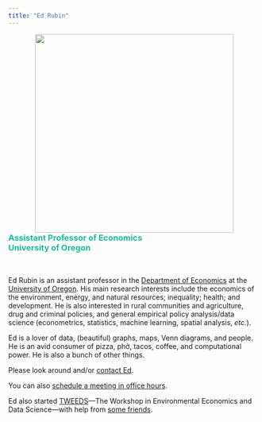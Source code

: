 ```yaml
---
title: "Ed Rubin"
---
```


<!-- <img align="right" src="Photos/edFormal2Tall.jpg" width = "300"> -->
<img align="right" src="Photos/edKidsTall.jpg" width = "400" HSPACE = "50">

<font color="#18BC9C"><h3>
Assistant Professor of Economics
<br>
University of Oregon
</h3></font>

<br>
<!-- <br> -->
<!-- <br> -->
<!-- <br> -->

Ed Rubin is an assistant professor in the [Department of Economics](https://economics.uoregon.edu) at the [University of Oregon](https://www.uoregon.edu). His main research interests include the economics of the environment, energy, and natural resources; inequality; health; and development. He is also interested in rural communities and agriculture, drug and criminal policies, and general empirical policy analysis/data science (econometrics, statistics, machine learning, spatial analysis, _etc._).

Ed is a lover of data, (beautiful) graphs, maps, Venn diagrams, and people. He is an avid consumer of pizza, phở, tacos, coffee, and computational power. He is also a bunch of other things.

Please look around and/or [contact Ed](contact.html).
<!-- Calendly link widget begin -->
<link href="https://assets.calendly.com/assets/external/widget.css" rel="stylesheet">
<script src="https://assets.calendly.com/assets/external/widget.js" type="text/javascript"></script>You can also
<a href="" onclick="Calendly.showPopupWidget('https://calendly.com/edwardarubin');return false;">schedule a meeting in office hours</a>.
<!-- Calendly link widget end -->

Ed also started [TWEEDS](https://tweeds.io)—The Workshop in Environmental Economics and Data Science—with help from [some friends](https://tweeds.io/about/).

<!-- ![](Photos/theoEdRedwoods.jpg) -->
